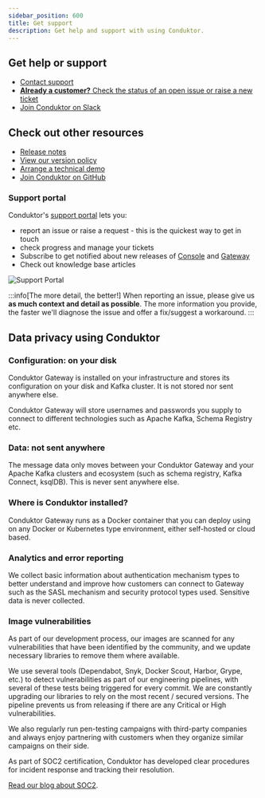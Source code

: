 ```yaml
---
sidebar_position: 600
title: Get support
description: Get help and support with using Conduktor.
---
```


## Get help or support

- [Contact support](https://support.conduktor.io/hc/en-gb/requests/new)
- [**Already a customer?** Check the status of an open issue or raise a new ticket](https://support.conduktor.io/hc/en-gb/signin?return_to=https%3A%2F%2Fsupport.conduktor.io%2Fhc%2Fen-gb%2Frequests%2Fnew%3Fticket_form_id%3D17438312520209)
- [Join Conduktor on Slack](https://www.conduktor.io/slack)

## Check out other resources

- [Release notes](/changelog)
- [View our version policy](/support)
- [Arrange a technical demo](https://www.conduktor.io/contact/demo)
- [Join Conduktor on GitHub](https://github.com/conduktor)

### Support portal

Conduktor's [support portal](https://support.conduktor.io) lets you:

- report an issue or raise a request - this is the quickest way to get in touch
- check progress and manage your tickets
- Subscribe to get notified about new releases of [Console](https://support.conduktor.io/hc/en-gb/sections/16400553827473-Conduktor-Console) and [Gateway](https://support.conduktor.io/hc/en-gb/sections/16400521075217-Conduktor-Gateway)
- Check out knowledge base articles

![Support Portal](/images/support-portal.png)

:::info[The more detail, the better!]
When reporting an issue, please give us **as much context and detail as possible**. The more information you provide, the faster we'll diagnose the issue and offer a fix/suggest a workaround.
:::

## Data privacy using Conduktor

### Configuration: on your disk

Conduktor Gateway is installed on your infrastructure and stores its configuration on your disk and Kafka cluster. It is not stored nor sent anywhere else.

Conduktor Gateway will store usernames and passwords you supply to connect to different technologies such as Apache Kafka, Schema Registry etc.

### Data: not sent anywhere

The message data only moves between your Conduktor Gateway and your Apache Kafka clusters and ecosystem (such as schema registry, Kafka Connect, ksqlDB). This is never sent anywhere else.

### Where is Conduktor installed?

Conduktor Gateway runs as a Docker container that you can deploy using on any Docker or Kubernetes type environment, either self-hosted or cloud based.

### Analytics and error reporting

We collect basic information about authentication mechanism types to better understand and improve how customers can connect to Gateway such as the SASL mechanism and security protocol types used. Sensitive data is never collected.

### Image vulnerabilities

As part of our development process, our images are scanned for any vulnerabilities that have been identified by the community, and we update necessary libraries to remove them where available.

We use several tools (Dependabot, Snyk, Docker Scout, Harbor, Grype, etc.) to detect vulnerabilities as part of our engineering pipelines, with several of these tests being triggered for every commit. We are constantly upgrading our libraries to rely on the most recent / secured versions. The pipeline prevents us from releasing if there are any Critical or High vulnerabilities.

We also regularly run pen-testing campaigns with third-party companies and always enjoy partnering with customers when they organize similar campaigns on their side.

As part of SOC2 certification, Conduktor has developed clear procedures for incident response and tracking their resolution.

[Read our blog about SOC2](https://conduktor.io/blog/what-we-learned-from-soc2-type2-write-what-you-do-do-what-you-write).
